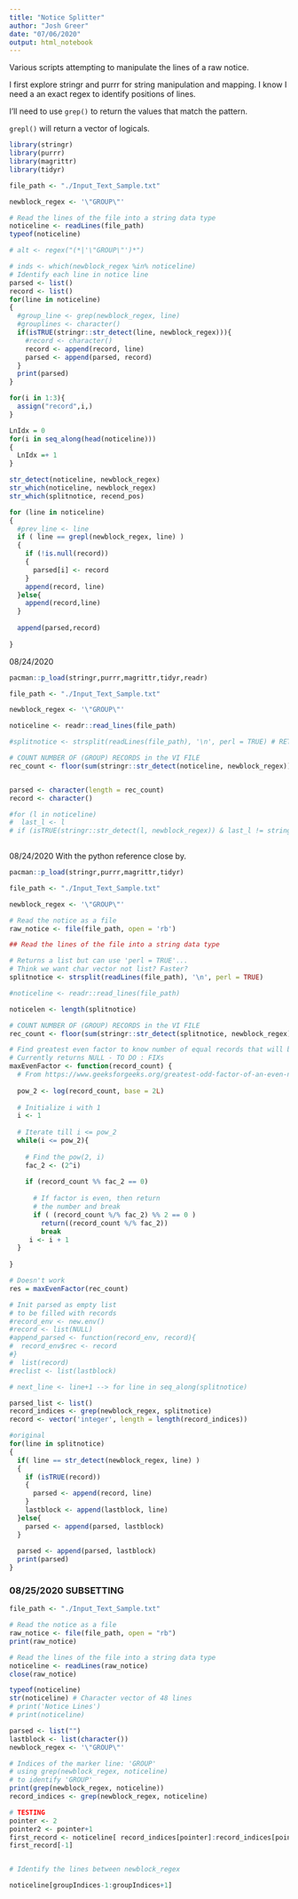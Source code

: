 ---
title: "Notice Splitter"
author: "Josh Greer"
date: "07/06/2020"
output: html_notebook
---

Various scripts attempting to manipulate the lines of a raw notice.

I first explore stringr and purrr for string manipulation and mapping.
I know I need a an exact regex to identify positions of lines. 

I'll need to use `grep()` to return the values that match the pattern. 

`grepl()` will return a vector of logicals.
 
```{r}
library(stringr)
library(purrr)
library(magrittr)
library(tidyr)

file_path <- "./Input_Text_Sample.txt"

newblock_regex <- '\"GROUP\"'

# Read the lines of the file into a string data type
noticeline <- readLines(file_path)
typeof(noticeline)

# alt <- regex("(*|'\"GROUP\"')*")

# inds <- which(newblock_regex %in% noticeline)
# Identify each line in notice line
parsed <- list()
record <- list()
for(line in noticeline)
{
  #group_line <- grep(newblock_regex, line)
  #grouplines <- character()
  if(isTRUE(stringr::str_detect(line, newblock_regex))){
    #record <- character()
    record <- append(record, line)
    parsed <- append(parsed, record)
  }
  print(parsed)
}

for(i in 1:3){
  assign("record",i,)
}

LnIdx = 0
for(i in seq_along(head(noticeline)))
{
  LnIdx =+ 1
}

str_detect(noticeline, newblock_regex) 
str_which(noticeline, newblock_regex)
str_which(splitnotice, recend_pos)

for (line in noticeline)
{
  #prev_line <- line
  if ( line == grepl(newblock_regex, line) )
  {
    if (!is.null(record))
    {
      parsed[i] <- record
    }
    append(record, line)
  }else{
    append(record,line)
  }
  
  append(parsed,record)
  
}


```


08/24/2020
```{r}

pacman::p_load(stringr,purrr,magrittr,tidyr,readr)

file_path <- "./Input_Text_Sample.txt"

newblock_regex <- '\"GROUP\"'

noticeline <- readr::read_lines(file_path)

#splitnotice <- strsplit(readLines(file_path), '\n', perl = TRUE) # RETURNS: LIST. Not what we want.

# COUNT NUMBER OF (GROUP) RECORDS in the VI FILE
rec_count <- floor(sum(stringr::str_detect(noticeline, newblock_regex)))


parsed <- character(length = rec_count)
record <- character()

#for (l in noticeline)
#  last_l <- l
# if (isTRUE(stringr::str_detect(l, newblock_regex)) & last_l != stringr::str_detect(l, newblock_regex))
      
```


08/24/2020
With the python reference close by.

```{r SplitNotice, echo=FALSE , warning=FALSE}

pacman::p_load(stringr,purrr,magrittr,tidyr)

file_path <- "./Input_Text_Sample.txt"

newblock_regex <- '\"GROUP\"'

# Read the notice as a file
raw_notice <- file(file_path, open = 'rb')

## Read the lines of the file into a string data type

# Returns a list but can use 'perl = TRUE'... 
# Think we want char vector not list? Faster?
splitnotice <- strsplit(readLines(file_path), '\n', perl = TRUE)

#noticeline <- readr::read_lines(file_path)

noticelen <- length(splitnotice)

# COUNT NUMBER OF (GROUP) RECORDS in the VI FILE
rec_count <- floor(sum(stringr::str_detect(splitnotice, newblock_regex)))

# Find greatest even factor to know number of equal records that will be in each output file 
# Currently returns NULL - TO DO : FIXs
maxEvenFactor <- function(record_count) {
  # From https://www.geeksforgeeks.org/greatest-odd-factor-of-an-even-number/
  
  pow_2 <- log(record_count, base = 2L)
  
  # Initialize i with 1
  i <- 1
  
  # Iterate till i <= pow_2
  while(i <= pow_2){
    
    # Find the pow(2, i)
    fac_2 <- (2^i)
    
    if (record_count %% fac_2 == 0)
      
      # If factor is even, then return
      # the number and break
      if ( (record_count %/% fac_2) %% 2 == 0 )
        return((record_count %/% fac_2))
        break
     i <- i + 1
  }
  
}

# Doesn't work
res = maxEvenFactor(rec_count)

# Init parsed as empty list 
# to be filled with records
#record_env <- new.env()
#record <- list(NULL)
#append_parsed <- function(record_env, record){
#  record_env$rec <- record
#}
#  list(record)
#reclist <- list(lastblock)

# next_line <- line+1 --> for line in seq_along(splitnotice)

parsed_list <- list()
record_indices <- grep(newblock_regex, splitnotice)
record <- vector('integer', length = length(record_indices))

#original
for(line in splitnotice)
{
  if( line == str_detect(newblock_regex, line) )
  {
    if (isTRUE(record))
    {
      parsed <- append(record, line)
    }
    lastblock <- append(lastblock, line)
  }else{
    parsed <- append(parsed, lastblock)
  }
  
  parsed <- append(parsed, lastblock)
  print(parsed)
}

```


### 08/25/2020 SUBSETTING

```{r}

file_path <- "./Input_Text_Sample.txt"

# Read the notice as a file
raw_notice <- file(file_path, open = "rb")
print(raw_notice)

# Read the lines of the file into a string data type
noticeline <- readLines(raw_notice)
close(raw_notice)

typeof(noticeline)
str(noticeline) # Character vector of 48 lines
# print('Notice Lines')
# print(noticeline)

parsed <- list("")
lastblock <- list(character())
newblock_regex <- '\"GROUP\"'

# Indices of the marker line: 'GROUP'
# using grep(newblock_regex, noticeline)
# to identify 'GROUP'
print(grep(newblock_regex, noticeline))
record_indices <- grep(newblock_regex, noticeline)

# TESTING
pointer <- 2
pointer2 <- pointer+1
first_record <- noticeline[ record_indices[pointer]:record_indices[pointer2]-1 ] 
first_record[-1]


# Identify the lines between newblock_regex

noticeline[groupIndices-1:groupIndices+1]


```

